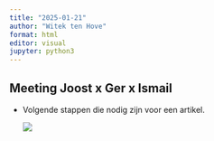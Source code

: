 ```yaml
---
title: "2025-01-21"
author: "Witek ten Hove"
format: html
editor: visual
jupyter: python3
---
```


## Meeting Joost x Ger x Ismail

-   Volgende stappen die nodig zijn voor een artikel.

    ![](images/notes250121.jpeg)
